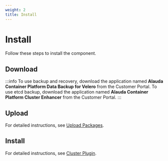 ```yaml
---
weight: 2
title: Install
---
```

# Install

Follow these steps to install the component.

## Download

:::info
To use backup and recovery, download the application named **Alauda Container Platform Data Backup for Velero** from the <Term name="company" /> Customer Portal.
To use etcd backup, download the application named **Alauda Container Platform Cluster Enhancer** from the <Term name="company" /> Customer Portal.
:::

## Upload

For detailed instructions, see [Upload Packages](/extend/upload_package.mdx).


## Install

For detailed instructions, see [Cluster Plugin](/extend/cluster_plugin.mdx).



